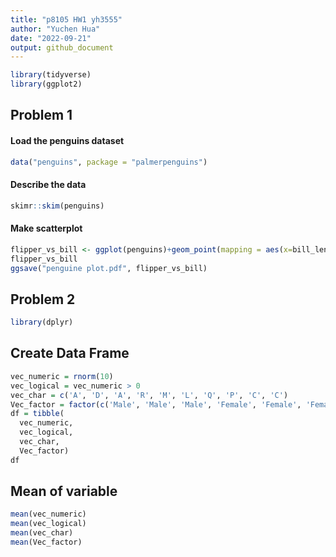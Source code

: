```yaml
---
title: "p8105 HW1 yh3555"
author: "Yuchen Hua"
date: "2022-09-21"
output: github_document
---
```


```r
library(tidyverse)
library(ggplot2)
```

## Problem 1

#### Load the penguins dataset
```r
data("penguins", package = "palmerpenguins")
```

#### Describe the data
```r
skimr::skim(penguins)
```

#### Make scatterplot
```r
flipper_vs_bill <- ggplot(penguins)+geom_point(mapping = aes(x=bill_length_mm, y=flipper_length_mm, color=species))
flipper_vs_bill
ggsave("penguine plot.pdf", flipper_vs_bill)
```
## Problem 2
```r
library(dplyr)
```
## Create Data Frame
```r
vec_numeric = rnorm(10)
vec_logical = vec_numeric > 0
vec_char = c('A', 'D', 'A', 'R', 'M', 'L', 'Q', 'P', 'C', 'C')
Vec_factor = factor(c('Male', 'Male', 'Male', 'Female', 'Female', 'Female', 'Transgender', 'Transgender', 'Transgender', 'Transgender'))
df = tibble(
  vec_numeric,
  vec_logical,
  vec_char,
  Vec_factor)
df
```

## Mean of variable
```r
mean(vec_numeric)
mean(vec_logical)
mean(vec_char)
mean(Vec_factor)
```